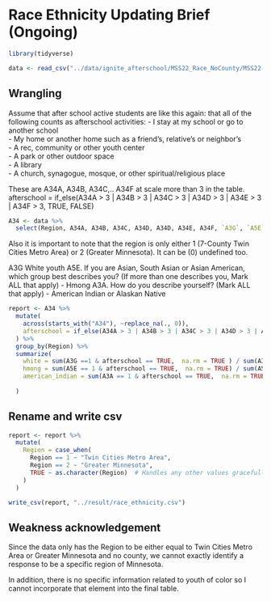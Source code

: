 # Race Ethnicity Updating Brief (Ongoing)

```r
library(tidyverse)
```


```r
data <- read_csv("../data/ignite_afterschool/MSS22_Race_NoCounty/MSS22-3RaceNoCounty+Region.csv")
```


## Wrangling
Assume that after school active students are like this again:
that all of the following counts as afterschool activities:
- I stay at my school or go to another school \
- My home or another home such as a friend's, relative's or neighbor's \
- A rec, community or other youth center \
- A park or other outdoor space \
- A library \
- A church, synagogue, mosque, or other spiritual/religious place \ 

These are A34A, A34B, A34C,.. A34F at scale more than 3 in the table.
afterschool = if_else(A34A > 3 | A34B > 3 | A34C > 3 | A34D > 3 | A34E > 3 | A34F > 3, TRUE, FALSE)

```r
A34 <- data %>%
  select(Region, A34A, A34B, A34C, A34D, A34D, A34E, A34F, `A3G`, `A5E`, `A3A`)
```

Also it is important to note that the region is only either 1 (7-County Twin Cities Metro Area) or 2 (Greater Minnesota). It can be (0) undefined too.

A3G White youth
A5E. If you are Asian, South Asian or Asian American, which group best describes you? (If more than one describes you, Mark ALL that apply) - Hmong
A3A. How do you describe yourself? (Mark ALL that apply) - American Indian or Alaskan Native

```r
report <- A34 %>%
  mutate(
    across(starts_with("A34"), ~replace_na(., 0)),
    afterschool = if_else(A34A > 3 | A34B > 3 | A34C > 3 | A34D > 3 | A34E > 3 | A34F > 3, TRUE, FALSE)
  ) %>% 
  group_by(Region) %>% 
  summarize(
    white = sum(A3G ==1 & afterschool == TRUE,  na.rm = TRUE ) / sum(A3G==1,  na.rm = TRUE) * 100, 
    hmong = sum(A5E == 1 & afterschool == TRUE,  na.rm = TRUE) / sum(A5E == 1,  na.rm = TRUE)*100,
    american_indian = sum(A3A == 1 & afterschool == TRUE,  na.rm = TRUE) / sum(A3A == 1,  na.rm = TRUE) * 100
    
  )

```

## Rename and write csv
```r
report <- report %>%
  mutate(
    Region = case_when(
      Region == 1 ~ "Twin Cities Metro Area",
      Region == 2 ~ "Greater Minnesota",
      TRUE ~ as.character(Region)  # Handles any other values gracefully
    )
  )
```

```r
write_csv(report, "../result/race_ethnicity.csv")
```

## Weakness acknowledgement
Since the data only has the Region to be either equal to Twin Cities Metro Area or Greater Minnesota and no county, we cannot exactly identify a response to be a specific region of Minnesota.

In addition, there is no specific information related to youth of color so I cannot incorporate that element into the final table.  
